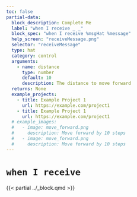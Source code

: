 ```yaml
---
toc: false
partial-data:
  block_description: Complete Me
  label: "when I receive _ _"
  block_spec: "when I receive %msgHat %message"
  help_screen: "receiveMessage.png"
  selector: "receiveMessage"
  type: hat
  category: control
  arguments:
    - name: distance
      type: number
      default: 10
      description: The distance to move forward
  returns: None
  example_projects:
    - title: Example Project 1
      url: https://example.com/project1
    - title: Example Project 1
      url: https://example.com/project1
  # example_images:
  #   - image: move_forward.png
  #     description: Move forward by 10 steps
  #   - image: move_forward.png
  #     description: Move forward by 10 steps
---
```


# `when I receive` { .unnumbered }

{{< partial ../_block.qmd >}}
